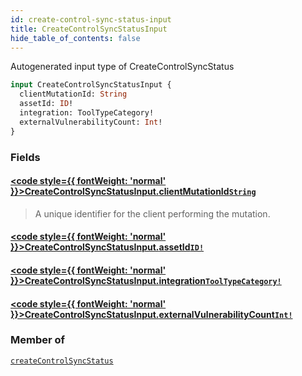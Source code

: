 ```yaml
---
id: create-control-sync-status-input
title: CreateControlSyncStatusInput
hide_table_of_contents: false
---
```








Autogenerated input type of CreateControlSyncStatus

```graphql
input CreateControlSyncStatusInput {
  clientMutationId: String
  assetId: ID!
  integration: ToolTypeCategory!
  externalVulnerabilityCount: Int!
}
```


### Fields

#### [<code style={{ fontWeight: 'normal' }}>CreateControlSyncStatusInput.<b>clientMutationId</b></code>](#)<Bullet />[`String`](/api/graphql/documentation/scalars/string) <Badge class="secondary" text="scalar"/>
> A unique identifier for the client performing the mutation.
> 

#### [<code style={{ fontWeight: 'normal' }}>CreateControlSyncStatusInput.<b>assetId</b></code>](#)<Bullet />[`ID!`](/api/graphql/documentation/scalars/id) <Badge class="secondary" text="non-null"/> <Badge class="secondary" text="scalar"/>
> 
> 

#### [<code style={{ fontWeight: 'normal' }}>CreateControlSyncStatusInput.<b>integration</b></code>](#)<Bullet />[`ToolTypeCategory!`](/api/graphql/documentation/enums/tool-type-category) <Badge class="secondary" text="non-null"/> <Badge class="secondary" text="enum"/>
> 
> 

#### [<code style={{ fontWeight: 'normal' }}>CreateControlSyncStatusInput.<b>externalVulnerabilityCount</b></code>](#)<Bullet />[`Int!`](/api/graphql/documentation/scalars/int) <Badge class="secondary" text="non-null"/> <Badge class="secondary" text="scalar"/>
> 
> 



### Member of

[`createControlSyncStatus`](/api/graphql/documentation/mutations/create-control-sync-status)  <Badge class="secondary" text="mutation"/>



